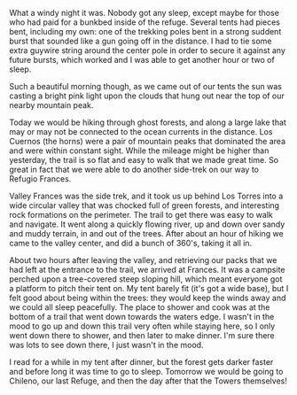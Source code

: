 What a windy night it was. Nobody got any sleep, except maybe for those who had
paid for a bunkbed inside of the refuge. Several tents had pieces bent, including
my own: one of the trekking poles bent in a strong suddent burst that sounded
like a gun going off in the distance. I had to tie some extra guywire string
around the center pole in order to secure it against any future bursts, which
worked and I was able to get another hour or two of sleep.

<Stats miles="12.8" steps="35209" />

Such a beautiful morning though, as we came out of our tents the sun was
casting a bright pink light upon the clouds that hung out near the top of our
nearby mountain peak.

Today we would be hiking through ghost forests, and along a large lake that may
or may not be connected to the ocean currents in the distance. Los Cuernos (the
horns) were a pair of mountain peaks that dominated the area and were within
constant sight. While the mileage might be higher than yesterday, the trail is
so flat and easy to walk that we made great time. So great in fact that we
were able to do another side-trek on our way to Refugio Frances.

Valley Frances was the side trek, and it took us up behind Los Torres into
a wide circular valley that was chocked full of green forests, and interesting
rock formations on the perimeter. The trail to get there was easy to walk
and navigate. It went along a quickly flowing river, up and down over sandy and
muddy terrain, in and out of the trees. After about an hour of hiking we came
to the valley center, and did a bunch of 360's, taking it all in.

About two hours after leaving the valley, and retrieving our packs that we had
left at the entrance to the trail, we arrived at Frances. It was a campsite
perched upon a tree-covered steep sloping hill, which meant everyone got a
platform to pitch their tent on. My tent barely fit (it's got a wide base), but
I felt good about being within the trees: they would keep the winds away and we
could all sleep peacefully. The place to shower and cook was at the bottom of a
trail that went down towards the waters edge. I wasn't in the mood to go up and
down this trail very often while staying here, so I only went down there to
shower, and then later to make dinner. I'm sure there was lots to see down there,
I just wasn't in the mood.

I read for a while in my tent after dinner, but the forest gets darker faster and
before long it was time to go to sleep. Tomorrow we would be going to Chileno,
our last Refuge, and then the day after that the Towers themselves!
